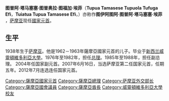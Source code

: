{{Infobox_President
| name = 图普阿·塔马塞塞·图普奥拉·图福加·埃菲
| original_name = Tupua Tamasese Tupuola Tufuga Efi,
| image = Tupua Tamasese Tupuola Tufuga Efi 00.jpg
| country = 萨摩亚
| order = 2
| office    = 萨摩亚国家元首
| term_start = 2007年5月11日
| term_end = 2017年7月20日
| vice_occupation =
| vice_president = 
| predecessor = [[马列托亚·塔努马菲利二世|马列托亚·塔努马菲利二世]]
| successor = {{le|瓦莱托阿·苏阿劳维二世|Va'aletoa Sualauvi II}}
| birth_date = {{birth date and age|1938|3|1}}
| birth_place = {{flag|萨摩亚}}
| death_date =
| death_place = 
| constituency = 
| spouse = 
| party = 
}}
'''图普阿·塔马塞塞·图普奥拉·图福加·埃菲'''（'''Tupua Tamasese Tupuola Tufuga Efi'''，'''Tuiatua Tupua Tamasese Efi'''，{{bd|1938年|3月1日|catIdx=Tufuga Efi}}）亦称作'''图伊阿图阿·图普阿·塔马塞塞·埃菲''' ，[[萨摩亚|萨摩亚]]现任[[薩摩亞國家元首|國家元首]]。

==生平==
1938年生于[[萨摩亚|萨摩亚]]。他是1962－1963年薩摩亞國家元首{{le|图普阿·塔马塞塞·米阿列|Tupua Tamasese Meaʻole}}的儿子。毕业于[[新西兰|新西兰]][[威靈頓維多利亞大學|威靈頓維多利亞大學]]。1976年至1982年，担任[[萨摩亚总理|总理]]。1985年至1988年，担任副总理。 2004年任国家副元首。2007年6月16日，当选萨摩亚第二任国家元首，任期五年。2012年7月连选连任国家元首。

{{薩摩亞國家元首}}
{{Authority control}}

{{DEFAULTSORT:Tufuga Efi}}
[[Category:薩摩亞國家元首|Category:薩摩亞國家元首]]
[[Category:薩摩亞總理|Category:薩摩亞總理]]
[[Category:萨摩亚外交部长|Category:萨摩亚外交部长]]
[[Category:薩摩亞國會議員|Category:薩摩亞國會議員]]
[[Category:薩摩亞酋長|Category:薩摩亞酋長]]
[[Category:威靈頓維多利亞大學校友|Category:威靈頓維多利亞大學校友]]